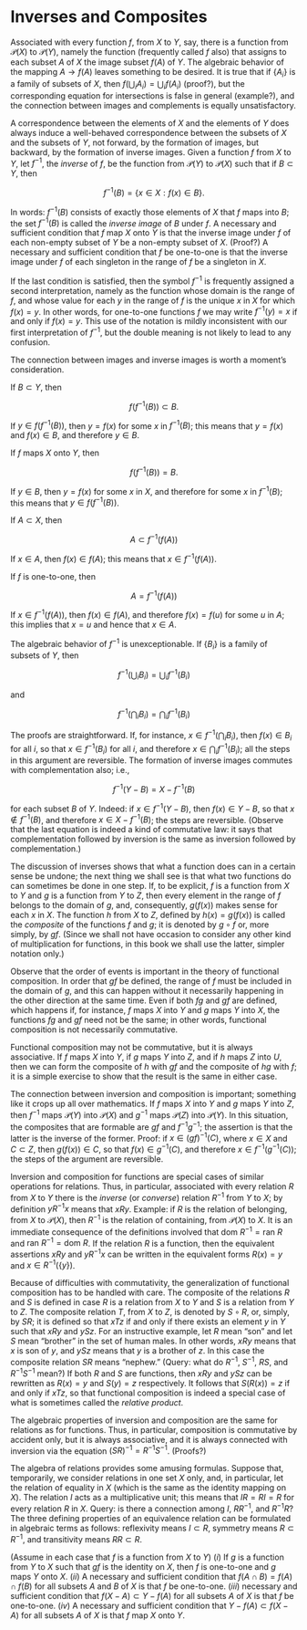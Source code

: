 # Inverses and Composites

Associated with every function $f$, from $X$ to $Y$, say, there is a function from $\mathcal{P}(X)$ to $\mathcal{P}(Y)$, namely the function (frequently called $f$ also) that assigns to each subset $A$ of $X$ the image subset $f(A)$ of $Y$. The algebraic behavior of the mapping $A \rightarrow f(A)$ leaves something to be desired. It is true that if $\{ A_{i} \}$ is a family of subsets of $X$, then $f( \bigcup_{i} A_{i}) = \bigcup_{i} f( A_{i})$ (proof?), but the corresponding equation for intersections is false in general (example?), and the connection between images and complements is equally unsatisfactory. 

A correspondence between the elements of $X$ and the elements of $Y$ does always induce a well-behaved correspondence between the subsets of $X$ and the subsets of $Y$, not forward, by the formation of images, but backward, by the formation of inverse images. Given a function $f$ from $X$ to $Y$, let $f^{-1}$, the *inverse*`\index{inverse}`{=latex} of $f$, be the function from $\mathcal{P}(Y)$ to $\mathcal{P}(X)$ such that if $B \subset Y$, then

$$
f^{-1}(B) = \{ x \in X : f(x) \in B \}.
$$

In words: $f^{-1}(B)$ consists of exactly those elements of $X$ that $f$ maps into $B$; the set $f^{-1}(B)$ is called the *inverse image* of $B$ under $f$. A necessary and sufficient condition that $f$ map $X$ onto $Y$ is that the inverse image under $f$ of each non-empty subset of $Y$ be a non-empty subset of $X$. (Proof?) A necessary and sufficient condition that $f$ be one-to-one is that the inverse image under $f$ of each singleton in the range of $f$ be a singleton in $X$. 

If the last condition is satisfied, then the symbol $f^{-1}$ is frequently assigned a second interpretation, namely as the function whose domain is the range of $f$, and whose value for each $y$ in the range of $f$ is the unique $x$ in $X$ for which $f(x) = y$. In other words, for one-to-one functions $f$ we may write $f^{-1}(y) = x$ if and only if $f(x) = y$. This use of the notation is mildly inconsistent with our first interpretation of $f^{-1}$, but the double meaning is not likely to lead to any confusion.

The connection between images and inverse images is worth a moment's consideration. 

If $B \subset Y$, then

$$
f(f^{-1}(B)) \subset B.
$$

::: {.proof}

If $y \in f(f^{-1}(B))$, then $y = f(x)$ for some $x$ in $f^{-1}(B)$; this means that $y = f(x)$ and $f(x) \in B$, and therefore $y \in B$.

:::

If $f$ maps $X$ onto $Y$, then 

$$
f(f^{-1}(B)) = B.
$$

::: {.proof}

If $y \in B$, then $y = f(x)$ for some $x$ in $X$, and therefore for some $x$ in $f^{-1}(B)$; this means that $y \in f(f^{-1}(B))$.

:::

If $A \subset X$, then 

$$
A \subset f^{-1}(f(A))
$$

::: {.proof}

If $x \in A$, then $f(x) \in f(A)$; this means that $x \in f^{-1}(f(A))$.

:::

If $f$ is one-to-one, then 

$$
A = f^{-1}(f(A))
$$

::: {.proof}

If $x \in f^{-1}(f(A))$, then $f(x) \in f(A)$, and therefore $f(x) = f(u)$ for some $u$ in $A$; this implies that $x = u$ and hence that $x \in A$. 

:::

The algebraic behavior of $f^{-1}$ is unexceptionable. If $\{ B_{i} \}$ is a family of subsets of $Y$, then 

$$
f^{-1}\left( \bigcup_{i} B_{i} \right) = \bigcup_{i}f^{-1}(B_{i})
$$

and

$$
f^{-1}\left( \bigcap_{i} B_{i} \right) = \bigcap_{i}f^{-1}(B_{i})
$$

The proofs are straightforward. If, for instance, $x \in f^{-1}( \bigcap_{i} B_{i})$, then $f(x) \in B_{i}$ for all $i$, so that $x \in f^{-1}(B_{i})$ for all $i$, and therefore $x \in \bigcap_{i}f^{-1}(B_{i})$; all the steps in this argument are reversible. The formation of inverse images commutes with complementation also; i.e., 

$$
f^{-1}(Y - B) = X - f^{-1}(B)
$$

for each subset $B$ of $Y$. Indeed: if $x \in f^{-1}(Y - B)$, then $f(x) \in Y - B$, so that $x \notin f^{-1}(B)$, and therefore $x \in X - f^{-1}(B)$; the steps are reversible. (Observe that the last equation is indeed a kind of commutative law: it says that complementation followed by inversion is the same as inversion followed by complementation.) 

The discussion of inverses shows that what a function does can in a certain sense be undone; the next thing we shall see is that what two functions do can sometimes be done in one step. If, to be explicit, $f$ is a function from $X$ to $Y$ and $g$ is a function from $Y$ to $Z$, then every element in the range of $f$ belongs to the domain of $g$, and, consequently, $g(f(x))$ makes sense for each $x$ in $X$. The function $h$ from $X$ to $Z$, defined by $h(x) = g(f(x))$ is called the *composite*`\index{composite}`{=latex} of the functions $f$ and $g$; it is denoted by $g \circ f$ or, more simply, by $gf$. (Since we shall not have occasion to consider any other kind of multiplication for functions, in this book we shall use the latter, simpler notation only.) 

Observe that the order of events is important in the theory of functional composition. In order that $gf$ be defined, the range of $f$ must be included in the domain of $g$, and this can happen without it necessarily happening in the other direction at the same time. Even if both $fg$ and $gf$ are defined, which happens if, for instance, $f$ maps $X$ into $Y$ and $g$ maps $Y$ into $X$, the functions $fg$ and $gf$ need not be the same; in other words, functional composition is not necessarily commutative. 

Functional composition may not be commutative, but it is always associative. If $f$ maps $X$ into $Y$, if $g$ maps $Y$ into $Z$, and if $h$ maps $Z$ into $U$, then we can form the composite of $h$ with $gf$ and the composite of $hg$ with $f$; it is a simple exercise to show that the result is the same in either case. 

The connection between inversion and composition is important; something like it crops up all over mathematics. If $f$ maps $X$ into $Y$ and $g$ maps $Y$ into $Z$, then $f^{-1}$ maps $\mathcal{P}(Y)$ into $\mathcal{P}(X)$ and $g^{-1}$ maps $\mathcal{P}(Z)$ into $\mathcal{P}(Y)$. In this situation, the composites that are formable are $gf$ and $f^{-1}g^{-1}$; the assertion is that the latter is the inverse of the former. Proof: if $x \in (gf)^{-1}(C)$, where $x \in X$ and $C \subset Z$, then $g(f(x)) \in C$, so that $f(x) \in g^{-1}(C)$, and therefore $x \in f^{-1}(g^{-1}(C))$; the steps of the argument are reversible. 

Inversion and composition for functions are special cases of similar operations for relations. Thus, in particular, associated with every relation $R$ from $X$ to $Y$ there is the *inverse*`\index{inverse}`{=latex} (or *converse*`\index{converse}`{=latex}) relation $R^{-1}$ from $Y$ to $X$; by definition $y R^{-1} x$ means that $xRy$. Example: if $R$ is the relation of belonging, from $X$ to $\mathcal{P}(X)$, then $R^{-1}$ is the relation of containing, from $\mathcal{P}(X)$ to $X$. It is an immediate consequence of the definitions involved that $\text{dom }R^{-1} = \text{ran } R$ and $\text{ran }R^{-1} = \text{dom } R$. If the relation $R$ is a function, then the equivalent assertions $xRy$ and $yR^{-1}x$ can be written in the equivalent forms $R(x) = y$ and $x \in R^{-1}( \{ y \} )$. 

Because of difficulties with commutativity, the generalization of functional composition has to be handled with care. The composite of the relations $R$ and $S$ is defined in case $R$ is a relation from $X$ to $Y$ and $S$ is a relation from $Y$ to $Z$. The composite relation $T$, from $X$ to $Z$, is denoted by $S \circ R$, or, simply, by $SR$; it is defined so that $xTz$ if and only if there exists an element $y$ in $Y$ such that $xRy$ and $ySz$. For an instructive example, let $R$ mean "son" and let $S$ mean "brother" in the set of human males. In other words, $xRy$ means that $x$ is son of $y$, and $ySz$ means that $y$ is a brother of $z$. In this case the composite relation $SR$ means "nephew." (Query: what do $R^{-1}$, $S^{-1}$, $RS$, and $R^{-1}S^{-1}$ mean?) If both $R$ and $S$ are functions, then $xRy$ and $ySz$ can be rewritten as $R(x) = y$ and $S(y) = z$ respectively. It follows that $S(R(x)) = z$ if and only if $xTz$, so that functional composition is indeed a special case of what is sometimes called the *relative product*`\index{relative product}`{=latex}.

The algebraic properties of inversion and composition are the same for relations as for functions. Thus, in particular, composition is commutative by accident only, but it is always associative, and it is always connected with inversion via the equation $(SR)^{-1} = R^{-1}S^{-1}$. (Proofs?) 

The algebra of relations provides some amusing formulas. Suppose that, temporarily, we consider relations in one set $X$ only, and, in particular, let the relation of equality in $X$ (which is the same as the identity mapping on $X$). The relation $I$ acts as a multiplicative unit; this means that $IR = RI = R$ for every relation $R$ in $X$. Query: is there a connection among $I$, $RR^{-1}$, and $R^{-1}R$? The three defining properties of an equivalence relation can be formulated in algebraic terms as follows: reflexivity means $I \subset R$, symmetry means $R \subset R^{-1}$, and transitivity means $RR \subset R$.

::: {#exr-10-1}

(Assume in each case that $f$ is a function from $X$ to $Y$) $(i)$ If $g$ is a function from $Y$ to $X$ such that $gf$ is the identity on $X$, then $f$ is one-to-one and $g$ maps $Y$ onto $X$. $(ii)$ A necessary and sufficient condition that $f(A \cap B) = f(A) \cap f(B)$ for all subsets $A$ and $B$ of $X$ is that $f$ be one-to-one. $(iii)$ necessary and sufficient condition that $f(X - A) \subset Y - f(A)$ for all subsets $A$ of $X$ is that $f$ be one-to-one. $(iv)$ A necessary and sufficient condition that $Y - f(A) \subset f(X - A)$ for all subsets $A$ of $X$ is that $f$ map $X$ onto $Y$.

:::